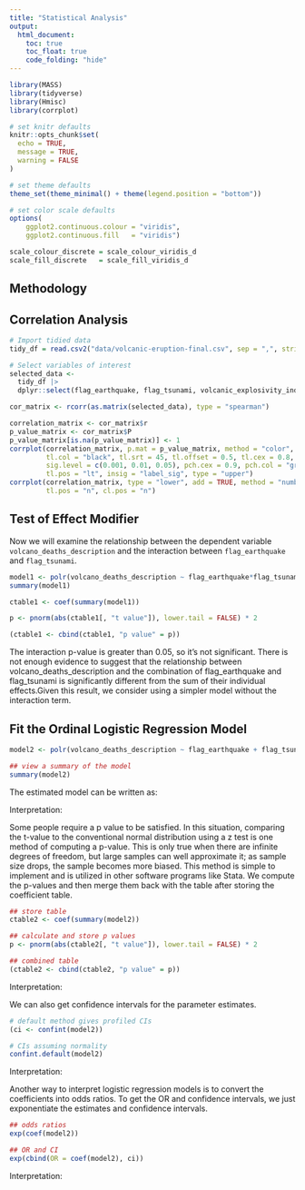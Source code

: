 ```yaml
---
title: "Statistical Analysis"
output: 
  html_document:
    toc: true
    toc_float: true
    code_folding: "hide"
---
```



```r
library(MASS)
library(tidyverse)
library(Hmisc)
library(corrplot)

# set knitr defaults
knitr::opts_chunk$set(
  echo = TRUE, 
  message = TRUE, 
  warning = FALSE
)

# set theme defaults
theme_set(theme_minimal() + theme(legend.position = "bottom"))

# set color scale defaults
options(
    ggplot2.continuous.colour = "viridis",
    ggplot2.continuous.fill   = "viridis")

scale_colour_discrete = scale_colour_viridis_d
scale_fill_discrete   = scale_fill_viridis_d
```

## Methodology



## Correlation Analysis

```r
# Import tidied data
tidy_df = read.csv2("data/volcanic-eruption-final.csv", sep = ",", stringsAsFactors = TRUE)

# Select variables of interest
selected_data <- 
  tidy_df |>
  dplyr::select(flag_earthquake, flag_tsunami, volcanic_explosivity_index, elevation)

cor_matrix <- rcorr(as.matrix(selected_data), type = "spearman")

correlation_matrix <- cor_matrix$r
p_value_matrix <- cor_matrix$P
p_value_matrix[is.na(p_value_matrix)] <- 1
corrplot(correlation_matrix, p.mat = p_value_matrix, method = "color",
         tl.col = "black", tl.srt = 45, tl.offset = 0.5, tl.cex = 0.8,
         sig.level = c(0.001, 0.01, 0.05), pch.cex = 0.9, pch.col = "grey20",
         tl.pos = "lt", insig = "label_sig", type = "upper")
corrplot(correlation_matrix, type = "lower", add = TRUE, method = "number",
         tl.pos = "n", cl.pos = "n")
```

## Test of Effect Modifier
Now we will examine the relationship between the dependent variable `volcano_deaths_description` and the interaction between `flag_earthquake` and `flag_tsunami`.
```r
model1 <- polr(volcano_deaths_description ~ flag_earthquake*flag_tsunami, data = tidy_df)
summary(model1)

ctable1 <- coef(summary(model1))

p <- pnorm(abs(ctable1[, "t value"]), lower.tail = FALSE) * 2

(ctable1 <- cbind(ctable1, "p value" = p))

```
The interaction p-value is greater than 0.05, so it's not significant. There is not enough evidence to suggest that the relationship between volcano_deaths_description and the combination of flag_earthquake and flag_tsunami is significantly different from the sum of their individual effects.Given this result, we consider using a simpler model without the interaction term.

## Fit the Ordinal Logistic Regression Model

```r
model2 <- polr(volcano_deaths_description ~ flag_earthquake + flag_tsunami + volcanic_explosivity_index+elevation, data = tidy_df, Hess=TRUE)

## view a summary of the model
summary(model2)
```


The estimated model can be written as:


Interpretation:



Some people require a p value to be satisfied. In this situation, comparing the t-value to the conventional normal distribution using a z test is one method of computing a p-value. This is only true when there are infinite degrees of freedom, but large samples can well approximate it; as sample size drops, the sample becomes more biased. This method is simple to implement and is utilized in other software programs like Stata. We compute the p-values and then merge them back with the table after storing the coefficient table.
```r
## store table
ctable2 <- coef(summary(model2))

## calculate and store p values
p <- pnorm(abs(ctable2[, "t value"]), lower.tail = FALSE) * 2

## combined table
(ctable2 <- cbind(ctable2, "p value" = p))
```
Interpretation:






We can also get confidence intervals for the parameter estimates.
```r
# default method gives profiled CIs
(ci <- confint(model2)) 

# CIs assuming normality
confint.default(model2) 
```
Interpretation:



Another way to interpret logistic regression models is to convert the coefficients into odds ratios. To get the OR and confidence intervals, we just exponentiate the estimates and confidence intervals.
```r
## odds ratios
exp(coef(model2))

## OR and CI
exp(cbind(OR = coef(model2), ci))

```
Interpretation:
